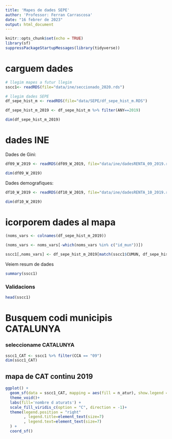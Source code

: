 ```yaml
---
title: 'Mapes de dades SEPE'
author: 'Professor: Ferran Carrascosa'
date: "16 febrer de 2023"
output: html_document
---
```

  
```r
knitr::opts_chunk$set(echo = TRUE)
library(sf)
suppressPackageStartupMessages(library(tidyverse))
```



# carguem dades

```r
# llegim mapes a futur llegim
sscc1<- readRDS(file="data/ine/seccionado_2020.rds")

# llegim dades SEPE
df_sepe_hist_m <- readRDS(file="data/SEPE/df_sepe_hist_m.RDS")

df_sepe_hist_m_2019 <- df_sepe_hist_m %>% filter(ANY==2019)

dim(df_sepe_hist_m_2019)
```

# dades INE

Dades de Gini:

```r
df09_W_2019 <- readRDS(df09_W_2019, file="data/ine/dadesRENTA_09_2019.rds")

dim(df09_W_2019)
```


Dades demografiques:

```r
df10_W_2019 <- readRDS(df10_W_2019, file="data/ine/dadesRENTA_10_2019.rds")

dim(df10_W_2019)
```


# icorporem dades al mapa

```r
(noms_vars <- colnames(df_sepe_hist_m_2019))

(noms_vars <- noms_vars[-which(noms_vars %in% c("id_mun"))])

sscc1[,noms_vars] <- df_sepe_hist_m_2019[match(sscc1$CUMUN, df_sepe_hist_m_2019$id_mun), noms_vars]

```

Veiem resum de dades

```r
summary(sscc1)
```


### Validacions

```r
head(sscc1)

```


# Busquem codi municipis CATALUNYA

### seleccioname CATALUNYA

```r
sscc1_CAT <- sscc1 %>% filter(CCA == "09")
dim(sscc1_CAT)
```



## mapa de CAT continu 2019

```r
ggplot() + 
  geom_sf(data = sscc1_CAT, mapping = aes(fill = n_atur), show.legend = TRUE) +
  theme_void()+
  labs(fill='nombre d aturats') +
  scale_fill_viridis_c(option = "C", direction = -1)+
  theme(legend.position = "right"
        , legend.title=element_text(size=7)
        , legend.text=element_text(size=7)
  ) +
  coord_sf()


```


